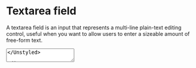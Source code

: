 
<Meta title="Components/Data Input/Textarea" />

# Textarea field

A textarea field is an input that represents a multi-line plain-text editing control, useful when you want to allow users to enter a sizeable amount of free-form text.

<Unstyled>
  <Textarea name="example1" placeholder="Type your multi-line text..." />
</Unstyled>

```jsx
<Textarea name="example1" placeholder="Type your multi-line text..." />
```

## Autogrow

By default, the textarea field doesn’t change size based on the content it contains. You can set it to dynamically grow based on its content.

<Unstyled>
  <Textarea
    name="example1"
    placeholder="Type your multi-line text..."
    autoGrow
  />
</Unstyled>

```jsx
<Textarea name="example1" placeholder="Type your multi-line text..." autoGrow />
```

## Validation

Textarea field can have restrictions (e.g. required). Error messages will be displayed upon violation of the configured restrictions.

<Unstyled>
  <Textarea
    name="description"
    label="Description"
    aid="Please enter your description with a maximum length of 50 characters"
    maxLength={50}
    required
  />
</Unstyled>

```jsx
<Textarea
  name="description"
  label="Description"
  aid="Please enter your description with a maximum length of 50 characters"
  maxLength={50}
  required
/>
```

## Read only

Textarea field defined as read-only cannot be modified.

<Unstyled>

<Textarea
  name="example3"
  value="I expect to pass through this world but once;
Any good thing therefore that I can do, or any kindness that I can show to any fellow-creature, let me do it now;
Let me not defer or neglect it, for I shall not pass this way again."
  readOnly
  autoGrow
/>

</Unstyled>

```jsx
<Textarea
  name="example3"
  value="I expect to pass through this world but once;
Any good thing therefore that I can do, or any kindness that I can show to any fellow-creature, let me do it now;
Let me not defer or neglect it, for I shall not pass this way again."
  readOnly
  autoGrow
/>
```

## Propeties

<table>
  <tr>
    <td>
      <strong>Property</strong>
    </td>
    <td>
      <strong>Type</strong>
    </td>
    <td>
      <strong>Default</strong>
    </td>
    <td>
      <strong>Description</strong>
    </td>
  </tr>
  <tr>
    <td>name</td>
    <td>string</td>
    <td></td>
    <td>The name of the field</td>
  </tr>
  <tr>
    <td>placeholder</td>
    <td>string</td>
    <td></td>
    <td>
      Specifies a short hint that describes the expected value of the field
    </td>
  </tr>
  <tr>
    <td>label</td>
    <td>string</td>
    <td></td>
    <td>The label of the field</td>
  </tr>
  <tr>
    <td>aid</td>
    <td>string</td>
    <td></td>
    <td>Text to display to help the user fill the field</td>
  </tr>
  <tr>
    <td>minLength</td>
    <td>number</td>
    <td></td>
    <td>
      The minimum number of characters long the field can be and still be
      considered valid
    </td>
  </tr>
  <tr>
    <td>maxLength</td>
    <td>number</td>
    <td></td>
    <td>The maximum number of characters the field should accept</td>
  </tr>
  <tr>
    <td>required</td>
    <td>boolean</td>
    <td>false</td>
    <td>When true, the field must be filled</td>
  </tr>
  <tr>
    <td>regex</td>
    <td>string</td>
    <td></td>
    <td>
      The regular expression that the field value is checked against to consider
      it valid
    </td>
  </tr>
  <tr>
    <td>regexError</td>
    <td>string</td>
    <td></td>
    <td>
      A custom message to display if the field value does not match the regular
      expression
    </td>
  </tr>
  <tr>
    <td>inline</td>
    <td>boolean</td>
    <td>false</td>
    <td>
      When true, validation errors will be displayed inline with the field
    </td>
  </tr>
  <tr>
    <td>readOnly</td>
    <td>boolean</td>
    <td>false</td>
    <td>When true, the field will be read-only</td>
  </tr>
  <tr>
    <td>autoFocus</td>
    <td>boolean</td>
    <td>true</td>
    <td>When true, the field will be focused on page load</td>
  </tr>
  <tr>
    <td>autoGrow</td>
    <td>boolean</td>
    <td>true</td>
    <td>When true, the field will dynamically grow based on its content</td>
  </tr>
  <tr>
    <td>value</td>
    <td>string</td>
    <td></td>
    <td>The value of the field</td>
  </tr>
  <tr>
    <td>width</td>
    <td>string</td>
    <td>100%</td>
    <td>The width of the field</td>
  </tr>
</table>

## Events

<table>
  <tr>
    <td>
      <strong>Event</strong>
    </td>
    <td>
      <strong>Description</strong>
    </td>
  </tr>
  <tr>
    <td>onChange</td>
    <td>Triggers when the value of the field changes</td>
  </tr>
</table>
